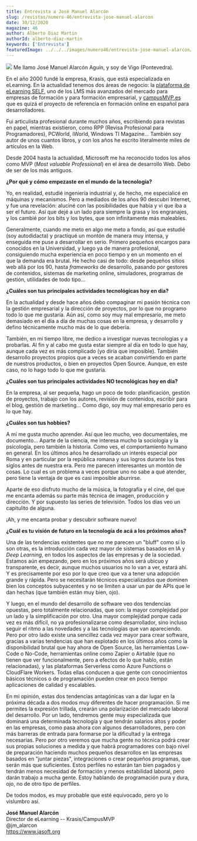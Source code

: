 ```yaml
---
title: Entrevista a José Manuel Alarcón
slug: /revistas/numero-46/entrevista-jose-manuel-alarcon
date: 30/12/2020
magazine: 46
author: Alberto Diaz Martin
authorId: alberto-diaz-martin
keywords: ['Entrevista']
featuredImage: ../../../images/numero46/entrevista-jose-manuel-alarcon/image1.jpg
---
```





![](/../images/autores/jose-manuel-alarcon.png#author) Me llamo José Manuel Alarcón Aguín, y soy de Vigo (Pontevedra).

En el año 2000 fundé la empresa, Krasis, que está especializada en
eLearning. En la actualidad tenemos dos áreas de negocio: la [plataforma
de eLearning SELF](https://www.plataformaself.com/), uno de los LMS más
avanzados del mercado para empresas de formación y para formación
empresarial, y [campusMVP.es](https://www.campusmvp.es/) que es quizá el
proyecto de referencia en formación online en español para
desarrolladores.

Fui articulista profesional durante muchos años, escribiendo para
revistas en papel, mientras existieron, como RPP (Revisa Profesional
para Programadores), PCWorld, iWorld, Windows TI Magazine... También
soy autor de unos cuantos libros, y con los años he escrito literalmente
miles de artículos en la Web.

Desde 2004 hasta la actualidad, Microsoft me ha reconocido todos los
años como MVP (*Most valuable Professional*) en el área de desarrollo
Web. Debo de ser de los más antiguos.

**¿Por qué y cómo empezaste en el mundo de la tecnología?**

Yo, en realidad, estudié ingeniería industrial y, de hecho, me
especialicé en máquinas y mecanismos. Pero a mediados de los años 90
descubrí Internet, y fue una revelación: aluciné con las posibilidades
que había y vi que iba a ser el futuro. Así que dejé a un lado para
siempre la grasa y los engranajes, y los cambié por los bits y los
bytes, que son infinitamente más maleables.

Generalmente, cuando me meto en algo me meto a fondo, así que estudié
(soy autodidacta) y practiqué un montón de manera muy intensa, y
enseguida me puse a desarrollar en serio. Primero pequeños encargos para
conocidos en la Universidad, y luego ya de manera profesional,
consiguiendo mucha experiencia en poco tiempo y en un momento en el que
la demanda era brutal. He hecho casi de todo: desde pequeños sitios web
allá por los 90, hasta *frameworks* de desarrollo, pasando por gestores
de contenidos, sistemas de marketing online, simuladores, programas de
gestión, utilidades de todo tipo...

**¿Cuáles son tus principales actividades tecnológicas hoy en día?**

En la actualidad y desde hace años debo compaginar mi pasión técnica con
la gestión empresarial y la dirección de proyectos, por lo que no
programo todo lo que me gustaría. Aún así, como soy muy mal empresario,
me meto demasiado en el día a día de muchas cosas en la empresa, y
desarrollo y defino técnicamente mucho más de lo que debería.

También, en mi tiempo libre, me dedico a investigar nuevas tecnologías y
a probarlas. Al fin y al cabo me gusta estar siempre al día en todo lo
que hay, aunque cada vez es más complicado (yo diría que imposible).
También desarrollo proyectos propios que a veces se acaban convirtiendo
en parte de nuestros productos, o bien en proyectos Open Source. Aunque,
en este caso, no lo hago todo lo que me gustaría.

**¿Cuáles son tus principales actividades NO tecnológicas hoy en día?**

En la empresa, al ser pequeña, hago un poco de todo: planificación,
gestión de proyectos, trabajo con los autores, revisión de contenidos,
escribir para el blog, gestión de marketing... Como digo, soy muy mal
empresario pero es lo que hay.

**¿Cuáles son tus hobbies?**

A mí me gusta mucho aprender. Así que leo mucho, veo documentales, me
documento... Aparte de la ciencia, me interesa mucho la sociología y la
psicología, pero también la historia. Como ves, el comportamiento humano
en general. En los últimos años he desarrollado un interés especial por
Roma y en particular por la república romana y sus logros durante los
tres siglos antes de nuestra era. Pero me parecen interesantes un montón
de cosas. Lo cual es un problema a veces porque uno no sabe a qué
atender, pero tiene la ventaja de que es casi imposible aburrirse.

Aparte de eso disfruto mucho de la música, la fotografía y el cine, del
que me encanta además su parte más técnica de imagen, producción y
dirección. Y por supuesto las series de televisión. Todos los días veo
un capitulito de alguna.

¡Ah, y me encanta probar y descubrir software nuevo!

**¿Cuál es tu visión de futuro en la tecnología de acá a los próximos
años?**

Una de las tendencias existentes que no me parecen un "bluff" como sí
lo son otras, es la introducción cada vez mayor de sistemas basados en
IA y *Deep Learning*, en todos los aspectos de las empresas y de la
sociedad. Estamos aún empezando, pero en los próximos años será ubicuo y
transparente, es decir, aunque muchos usuarios no lo van a ver, estará
ahí. Y es precisamente por eso por lo que creo que va a tener una
adopción grande y rápida. Pero se necesitarán técnicos especializados
que dominen bien los conceptos subyacentes y no se limiten a usar un par
de APIs que le dan hechas (que también están muy bien, ojo).

Y luego, en el mundo del desarrollo de software veo dos tendencias
opuestas, pero totalmente relacionadas, que son: la mayor complejidad
por un lado y la simplificación por otro. Una mayor complejidad porque
cada vez es más difícil, no ya profesionalizarse como desarrollador,
sino incluso seguir el ritmo a las novedades y a las tecnologías que van
apareciendo. Pero por otro lado existe una sencillez cada vez mayor para
crear software, gracias a varias tendencias que han explotado en los
últimos años como la disponibilidad brutal que hay ahora de Open Source,
las herramientas Low-Code o No-Code, herramientas online como Zapier o
Airtable (que no tienen que ver funcionalmente, pero a efectos de lo que
hablo, están relacionadas), y las plataformas Serverless como Azure
Functions o CloudFlare Workers. Todas ellas conducen a que gente con
conocimientos básicos técnicos o de programación pueden crear en poco
tiempo aplicaciones de calidad y escalables.

En mi opinión, estas dos tendencias antagónicas van a dar lugar en la
próxima década a dos modos muy diferentes de hacer programación. Si me
permites la expresión trillada, crearán una polarización del mercado
laboral del desarrollo. Por un lado, tendremos gente muy especializada
que dominará una determinada tecnología y que tendrán salarios altos y
poder en las empresas, como pasa ahora con algunos desarrolladores, pero
con más barreras de entrada para formarse por la dificultad y la entrega
necesarias. Pero por otro veremos que mucha gente no técnica podrá crear
sus propias soluciones a medida y que habrá programadores con bajo nivel
de preparación haciendo muchos pequeños desarrollos en las empresas
basados en "juntar piezas", integraciones o crear pequeños programas,
que serán más que suficientes. Estos perfiles no estarán tan bien
pagados y tendrán menos necesidad de formación y menos estabilidad
laboral, pero darán trabajo a mucha gente. Estoy hablando de
programación pura y dura, ojo, no de otro tipo de perfiles.

De todos modos, es muy probable que esté equivocado, pero yo lo
vislumbro así.

**José Manuel Alarcón** <br />
Director de eLearning -- Krasis/CampusMVP  <br />
@jm_alarcon <br />
https://www.jasoft.org